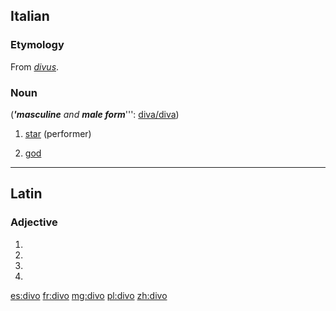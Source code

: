 ==Italian==

===Etymology===
From {{etyl|la|it}} ''[[divus]]''.

===Noun===
{{it-noun|div|m|o|i}} (''''''masculine''' and '''male form'''''''': [[diva/diva]])

# [[star]] (performer)
# {{poetic|lang=it}} [[god]]

----

==Latin==

===Adjective===
{{la-adj-form|dīvō}}

# {{inflection of|divus|dīvus|dat|m|s|lang=la}}
# {{inflection of|divus|dīvus|dat|n|s|lang=la}}
# {{inflection of|divus|dīvus|abl|m|s|lang=la}}
# {{inflection of|divus|dīvus|abl|n|p|lang=la}}

[[es:divo]]
[[fr:divo]]
[[mg:divo]]
[[pl:divo]]
[[zh:divo]]